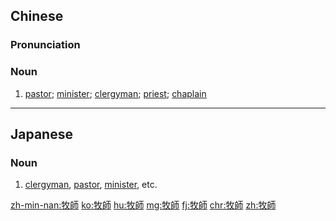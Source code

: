 {{also|牧师}}
==Chinese==
{{zh-forms|s=牧师}}

===Pronunciation===
{{zh-pron
|m=mùshī
|c=muk6 si1
|h=pfs=mu̍k-sṳ̂
|mn=bo̍k-su
|cat=n
}}

===Noun===
{{zh-noun}}

# [[pastor]]; [[minister]]; [[clergyman]]; [[priest]]; [[chaplain]]

----

==Japanese==
{{ja-kanjitab|ぼく|し|yomi=o}}

===Noun===
{{ja-noun|ぼくし}}

# [[clergyman]], [[pastor]], [[minister]], etc.

[[zh-min-nan:牧師]]
[[ko:牧師]]
[[hu:牧師]]
[[mg:牧師]]
[[fj:牧師]]
[[chr:牧師]]
[[zh:牧師]]